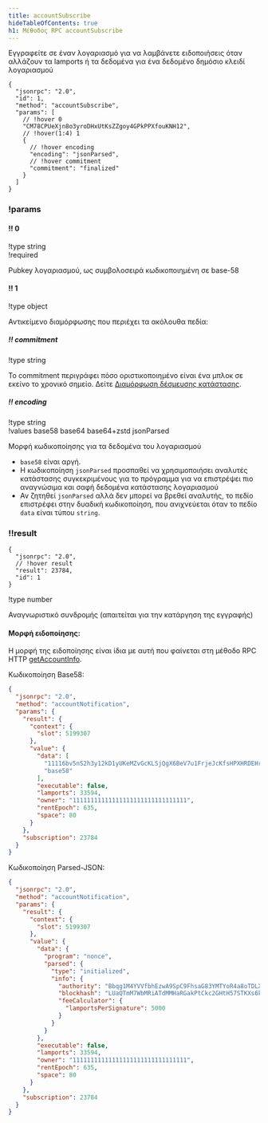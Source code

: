 ```yaml
---
title: accountSubscribe
hideTableOfContents: true
h1: Μέθοδος RPC accountSubscribe
---
```


Εγγραφείτε σε έναν λογαριασμό για να λαμβάνετε ειδοποιήσεις όταν αλλάζουν τα
lamports ή τα δεδομένα για ένα δεδομένο δημόσιο κλειδί λογαριασμού

<APIMethod>

```jsonc !!request
{
  "jsonrpc": "2.0",
  "id": 1,
  "method": "accountSubscribe",
  "params": [
    // !hover 0
    "CM78CPUeXjn8o3yroDHxUtKsZZgoy4GPkPPXfouKNH12",
    // !hover(1:4) 1
    {
      // !hover encoding
      "encoding": "jsonParsed",
      // !hover commitment
      "commitment": "finalized"
    }
  ]
}
```

### !params

#### !! 0

!type string  
!required

Pubkey λογαριασμού, ως συμβολοσειρά κωδικοποιημένη σε base-58

#### !! 1

!type object

Αντικείμενο διαμόρφωσης που περιέχει τα ακόλουθα πεδία:

##### !! commitment

!type string

Το commitment περιγράφει πόσο οριστικοποιημένο είναι ένα μπλοκ σε εκείνο το
χρονικό σημείο. Δείτε
[Διαμόρφωση δέσμευσης κατάστασης](/docs/rpc#configuring-state-commitment).

##### !! encoding

!type string  
!values base58 base64 base64+zstd jsonParsed

Μορφή κωδικοποίησης για τα δεδομένα του λογαριασμού

- `base58` είναι αργή.
- Η κωδικοποίηση `jsonParsed` προσπαθεί να χρησιμοποιήσει αναλυτές κατάστασης
  συγκεκριμένους για το πρόγραμμα για να επιστρέψει πιο αναγνώσιμα και σαφή
  δεδομένα κατάστασης λογαριασμού
- Αν ζητηθεί `jsonParsed` αλλά δεν μπορεί να βρεθεί αναλυτής, το πεδίο
  επιστρέφει στην δυαδική κωδικοποίηση, που ανιχνεύεται όταν το πεδίο `data`
  είναι τύπου `string`.

### !!result

```jsonc !response
{
  "jsonrpc": "2.0",
  // !hover result
  "result": 23784,
  "id": 1
}
```

!type number

Αναγνωριστικό συνδρομής (απαιτείται για την κατάργηση της εγγραφής)

</APIMethod>

#### Μορφή ειδοποίησης:

Η μορφή της ειδοποίησης είναι ίδια με αυτή που φαίνεται στη μέθοδο RPC HTTP
[getAccountInfo](/docs/rpc/http/getaccountinfo).

Κωδικοποίηση Base58:

```json
{
  "jsonrpc": "2.0",
  "method": "accountNotification",
  "params": {
    "result": {
      "context": {
        "slot": 5199307
      },
      "value": {
        "data": [
          "11116bv5nS2h3y12kD1yUKeMZvGcKLSjQgX6BeV7u1FrjeJcKfsHPXHRDEHrBesJhZyqnnq9qJeUuF7WHxiuLuL5twc38w2TXNLxnDbjmuR",
          "base58"
        ],
        "executable": false,
        "lamports": 33594,
        "owner": "11111111111111111111111111111111",
        "rentEpoch": 635,
        "space": 80
      }
    },
    "subscription": 23784
  }
}
```

Κωδικοποίηση Parsed-JSON:

```json
{
  "jsonrpc": "2.0",
  "method": "accountNotification",
  "params": {
    "result": {
      "context": {
        "slot": 5199307
      },
      "value": {
        "data": {
          "program": "nonce",
          "parsed": {
            "type": "initialized",
            "info": {
              "authority": "Bbqg1M4YVVfbhEzwA9SpC9FhsaG83YMTYoR4a8oTDLX",
              "blockhash": "LUaQTmM7WbMRiATdMMHaRGakPtCkc2GHtH57STKXs6k",
              "feeCalculator": {
                "lamportsPerSignature": 5000
              }
            }
          }
        },
        "executable": false,
        "lamports": 33594,
        "owner": "11111111111111111111111111111111",
        "rentEpoch": 635,
        "space": 80
      }
    },
    "subscription": 23784
  }
}
```
